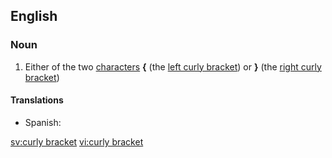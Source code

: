 ==English==

===Noun===
{{en-noun|sg=[[curly]] [[bracket]]}}

# Either of the two [[character]]s '''{''' (the [[left curly bracket]]) or '''}''' (the [[right curly bracket]])

====Translations====
{{trans-top|'''{''' or '''}'''}}
{{trans-mid}}
*Spanish: {{t+|es|llave|f}}

[[sv:curly bracket]]
[[vi:curly bracket]]